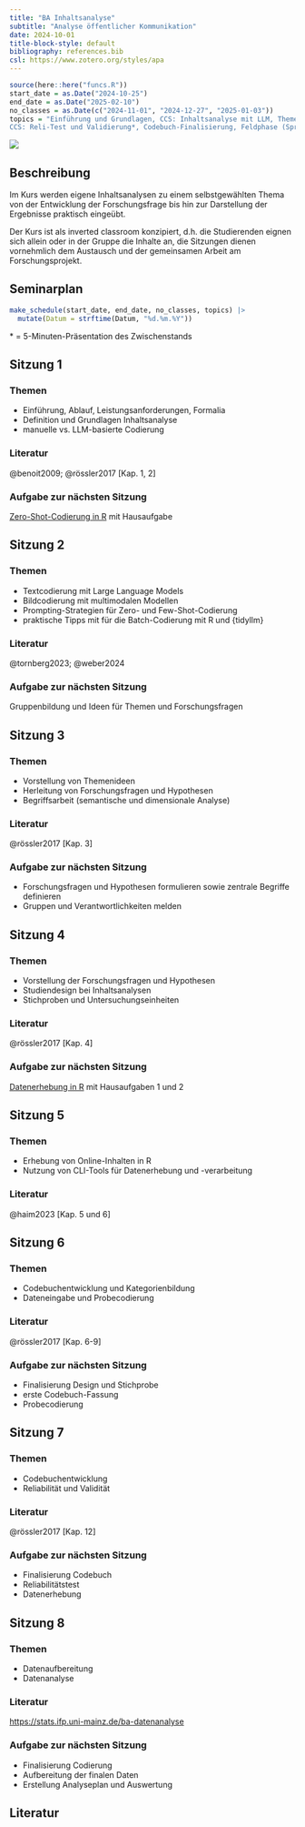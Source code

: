 ```yaml
---
title: "BA Inhaltsanalyse"
subtitle: "Analyse öffentlicher Kommunikation"
date: 2024-10-01
title-block-style: default
bibliography: references.bib
csl: https://www.zotero.org/styles/apa
---
```


```r
source(here::here("funcs.R"))
start_date = as.Date("2024-10-25")
end_date = as.Date("2025-02-10")
no_classes = as.Date(c("2024-11-01", "2024-12-27", "2025-01-03"))
topics = "Einführung und Grundlagen, CCS: Inhaltsanalyse mit LLM, Themenwahl und Forschungsfragen, Studiendesign und Stichprobe*, CCS: Datenerhebung, Kategorien und Codierung*, 
CCS: Reli-Test und Validierung*, Codebuch-Finalisierung, Feldphase (Sprechstunde), Datenanalyse und -visualisierung*, CCS: Zero-Shot Codierung/Validierung, Ergebnisaufbereitung, Abschluss" |> str_split_1(", ") |> str_squish()
```

![](images/ia_title.png)

## Beschreibung

Im Kurs werden eigene Inhaltsanalysen zu einem selbstgewählten Thema von der Entwicklung der Forschungsfrage bis hin zur Darstellung der Ergebnisse praktisch eingeübt.

Der Kurs ist als inverted classroom konzipiert, d.h. die Studierenden eignen sich allein oder in der Gruppe die Inhalte an, die Sitzungen dienen vornehmlich dem Austausch und der gemeinsamen Arbeit am Forschungsprojekt.

## Seminarplan

```r
make_schedule(start_date, end_date, no_classes, topics) |> 
  mutate(Datum = strftime(Datum, "%d.%m.%Y"))
```

\* = 5-Minuten-Präsentation des Zwischenstands

## Sitzung 1 <a class="bi bi-easel-fill" href="slides.html#/s1" alt="Folien"></a> {#1}

### Themen

-   Einführung, Ablauf, Leistungsanforderungen, Formalia
-   Definition und Grundlagen Inhaltsanalyse
-   manuelle vs. LLM-basierte Codierung

### Literatur

@benoit2009; @rössler2017 [Kap. 1, 2]

### Aufgabe zur nächsten Sitzung

[Zero-Shot-Codierung in R](https://stats.ifp.uni-mainz.de/ba-ccs-track/ia-zeroshot.html) mit Hausaufgabe

## Sitzung 2 <a class="bi bi-easel-fill" href="slides.html#/s2" alt="Folien"></a> {#2}

### Themen

-   Textcodierung mit Large Language Models
-   Bildcodierung mit multimodalen Modellen
-   Prompting-Strategien für Zero- und Few-Shot-Codierung
-   praktische Tipps mit für die Batch-Codierung mit R und {tidyllm}

### Literatur

@tornberg2023; @weber2024

### Aufgabe zur nächsten Sitzung

Gruppenbildung und Ideen für Themen und Forschungsfragen

## Sitzung 3 <a class="bi bi-easel-fill" href="slides.html#/s3" alt="Folien"></a> {#3}

### Themen

-   Vorstellung von Themenideen
-   Herleitung von Forschungsfragen und Hypothesen
-   Begriffsarbeit (semantische und dimensionale Analyse)

### Literatur

@rössler2017 [Kap. 3]

### Aufgabe zur nächsten Sitzung

-   Forschungsfragen und Hypothesen formulieren sowie zentrale Begriffe definieren
-   Gruppen und Verantwortlichkeiten melden

## Sitzung 4 <a class="bi bi-easel-fill" href="slides.html#/s4" alt="Folien"></a> {#4}

### Themen

-   Vorstellung der Forschungsfragen und Hypothesen
-   Studiendesign bei Inhaltsanalysen
-   Stichproben und Untersuchungseinheiten

### Literatur

@rössler2017 [Kap. 4]

### Aufgabe zur nächsten Sitzung

[Datenerhebung in R](https://stats.ifp.uni-mainz.de/ba-ccs-track/ia-daten.html) mit Hausaufgaben 1 und 2

## Sitzung 5 <a class="bi bi-easel-fill" href="slides.html#/s5" alt="Folien"></a>

### Themen

-   Erhebung von Online-Inhalten in R
-   Nutzung von CLI-Tools für Datenerhebung und -verarbeitung

### Literatur

@haim2023 [Kap. 5 und 6]


## Sitzung 6 <a class="bi bi-easel-fill" href="slides.html#/s6" alt="Folien"></a>

### Themen

-   Codebuchentwicklung und Kategorienbildung
-   Dateneingabe und Probecodierung

### Literatur

@rössler2017 [Kap. 6-9]

### Aufgabe zur nächsten Sitzung

- Finalisierung Design und Stichprobe
- erste Codebuch-Fassung
- Probecodierung

## Sitzung 7 <a class="bi bi-easel-fill" href="slides.html#/s7" alt="Folien"></a>

### Themen

- Codebuchentwicklung
- Reliabilität und Validität

### Literatur

@rössler2017 [Kap. 12]

### Aufgabe zur nächsten Sitzung

- Finalisierung Codebuch
- Reliabilitätstest
- Datenerhebung

## Sitzung 8 <a class="bi bi-easel-fill" href="slides.html#/s8" alt="Folien"></a>

### Themen

- Datenaufbereitung
- Datenanalyse


### Literatur

<https://stats.ifp.uni-mainz.de/ba-datenanalyse>

### Aufgabe zur nächsten Sitzung

- Finalisierung Codierung
- Aufbereitung der finalen Daten
- Erstellung Analyseplan und Auswertung



## Literatur

::: {#refs}
:::
